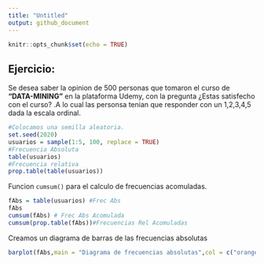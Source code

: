 ```yaml
---
title: "Untitled"
output: github_document
---
```


```r
knitr::opts_chunk$set(echo = TRUE)
```

## Ejercicio:

Se desea saber la opinion de 500 personas que tomaron el curso de **"DATA-MINING"** en la plataforma Udemy, con la pregunta ¿Estas satisfecho con el curso? .A lo cual las personsa tenian que responder con un 1,2,3,4,5 dada la escala ordinal.

```r
#Colocamos una semilla aleatoria.
set.seed(2020)
usuarios = sample(1:5, 100, replace = TRUE)
#Frecuencia Absoluta
table(usuarios)
#Frecuencia relativa
prop.table(table(usuarios))

```

Funcion `cumsum()` para el calculo de frecuencias acomuladas.

```r
fAbs = table(usuarios) #Frec Abs
fAbs
cumsum(fAbs) # Frec Abs Acomulada
cumsum(prop.table(fAbs))#Frecuencias Rel Acomuladas
```

Creamos un diagrama de barras de las frecuencias absolutas

```r
barplot(fAbs,main = "Diagrama de frecuencias absolutas",col = c("orange","blue"))
```


